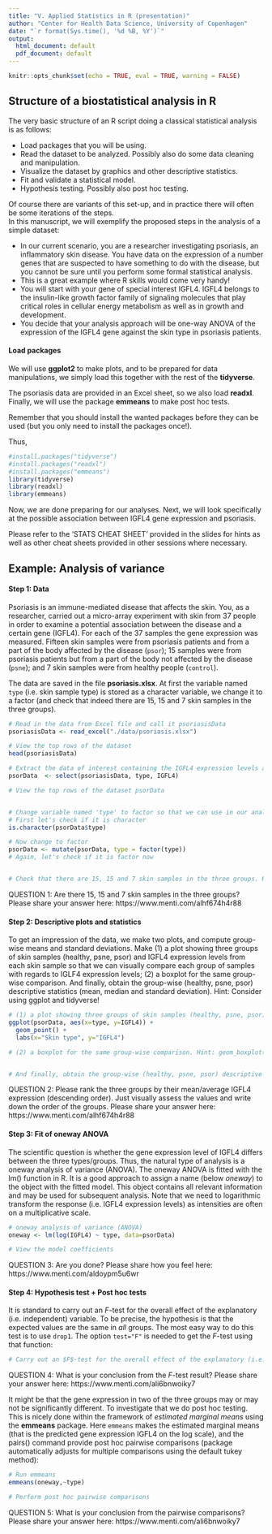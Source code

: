 ```yaml
---
title: "V. Applied Statistics in R (presentation)"
author: "Center for Health Data Science, University of Copenhagen"
date: "`r format(Sys.time(), '%d %B, %Y')`"
output:
  html_document: default
  pdf_document: default
---
```


```r
knitr::opts_chunk$set(echo = TRUE, eval = TRUE, warning = FALSE)
```

## Structure of a biostatistical analysis in R

The very basic structure of an R script doing a classical statistical analysis is as follows:

*  Load packages that you will be using.   
*  Read the dataset to be analyzed. Possibly also do some data cleaning and manipulation.   
*  Visualize the dataset by graphics and other descriptive statistics.   
*  Fit and validate a statistical model.   
*  Hypothesis testing. Possibly also post hoc testing.

Of course there are variants of this set-up, and in practice there will often be some iterations of the steps.   
In this manuscript, we will exemplify the proposed steps in the analysis of a simple dataset:   

* In our current scenario, you are a researcher investigating psoriasis, an inflammatory skin disease. You have data on the expression of a number genes that are suspected to have something to do with the disease, but you cannot be sure until you perform some formal statistical analysis. 
* This is a great example where R skills would come very handy! 
* You will start with your gene of special interest IGFL4. IGFL4 belongs to the insulin-like growth factor family of signaling molecules that play critical roles in cellular energy metabolism as well as in growth and development. 
* You decide that your analysis approach will be one-way ANOVA of the expression of the IGFL4 gene against the skin type in psoriasis patients.




####  Load packages

We will use **ggplot2** to make plots, and to be prepared for data manipulations, we simply load this together with the rest of the **tidyverse**. 

The psoriasis data are provided in an Excel sheet, so we also load **readxl**. Finally, we will use the package **emmeans** to make post hoc tests.

Remember that you should install the wanted packages before they can be used (but you only need to install the packages once!). 

Thus,
```r
#install.packages("tidyverse")
#install.packages("readxl")
#install.packages("emmeans")
library(tidyverse)
library(readxl)
library(emmeans)
```

Now, we are done preparing for our analyses. Next, we will look specifically at the possible association between IGFL4 gene expression and psoriasis. 

Please refer to the 'STATS CHEAT SHEET' provided in the slides for hints as well as other cheat sheets provided in other sessions where necessary.


## Example: Analysis of variance

#### Step 1: Data

Psoriasis is an immune-mediated disease that affects the skin. You, as a researcher, carried out a micro-array experiment with skin from 37 people in order to examine a potential association between the disease and a certain gene (IGFL4). For each of the 37 samples the gene expression was measured. Fifteen skin samples were from psoriasis patients and from a part of the body affected by the disease (`psor`); 15 samples were from psoriasis patients but from a part of the body not affected by the disease (`psne`); and 7 skin samples were from healthy people (`control`).  

The data are saved in the file **psoriasis.xlsx**. At first the variable named `type` (i.e. skin sample type) is stored as a character variable, we change it to a factor (and check that indeed there are 15, 15 and 7 skin samples in the three groups).

```r
# Read in the data from Excel file and call it psoriasisData
psoriasisData <- read_excel("./data/psoriasis.xlsx")

# View the top rows of the dataset
head(psoriasisData)

# Extract the data of interest containing the IGFL4 expression levels and skin sample type from the dataset and call this subset psorData
psorData  <- select(psoriasisData, type, IGFL4)

# View the top rows of the dataset psorData


# Change variable named 'type' to factor so that we can use in our analysis in the next steps
# First let's check if it is character
is.character(psorData$type)

# Now change to factor
psorData <- mutate(psorData, type = factor(type))
# Again, let's check if it is factor now


# Check that there are 15, 15 and 7 skin samples in the three groups. Hint: count()

```


QUESTION 1: Are there 15, 15 and 7 skin samples in the three groups? Please share your answer here: https://www.menti.com/alhf674h4r88




#### Step 2: Descriptive plots and statistics

To get an impression of the data, we make two plots, and compute group-wise means and standard deviations. Make (1) a plot showing three groups of skin samples (healthy, psne, psor) and IGFL4 expression levels from each skin sample so that we can visually compare each group of samples with regards to IGLF4 expression levels; (2) a boxplot for the same group-wise comparison. And finally, obtain the group-wise (healthy, psne, psor) descriptive statistics (mean, median and standard deviation). Hint: Consider using ggplot and tidyverse!

```r
# (1) a plot showing three groups of skin samples (healthy, psne, psor) and IGFL4 expression levels from each skin sample
ggplot(psorData, aes(x=type, y=IGFL4)) +
  geom_point() + 
  labs(x="Skin type", y="IGFL4")

# (2) a boxplot for the same group-wise comparison. Hint: geom_boxplot()


# And finally, obtain the group-wise (healthy, psne, psor) descriptive statistics (mean, median and standard deviation). Hint: group_by()

```

QUESTION 2: Please rank the three groups by their mean/average IGFL4 expression (descending order). Just visually assess the values and write down the order of the groups. Please share your answer here: https://www.menti.com/alhf674h4r88



#### Step 3: Fit of oneway ANOVA

The scientific question is whether the gene expression level of IGFL4 differs between the three types/groups. Thus, the natural type of analysis is a oneway analysis of variance (ANOVA). The oneway ANOVA is fitted with the lm() function in R. It is a good approach to assign a name (below *oneway*) to the object with the fitted model. This object contains all relevant information and may be used for subsequent analysis. Note that we need to logarithmic transform the response (i.e. IGFL4 expression levels) as intensities are often on a multiplicative scale.

```r
# oneway analysis of variance (ANOVA)
oneway <- lm(log(IGFL4) ~ type, data=psorData)

# View the model coefficients

```

QUESTION 3: Are you done? Please share how you feel here: https://www.menti.com/aldoypm5u6wr 



#### Step 4: Hypothesis test + Post hoc tests

It is standard to carry out an $F$-test for the overall effect of the explanatory (i.e. independent) variable. To be precise, the hypothesis is that the expected values are the same in _all_ groups. The most easy way to do this test is to use `drop1`. The option `test="F"` is needed to get the $F$-test using that function:

```r
# Carry out an $F$-test for the overall effect of the explanatory (i.e. independent) variable

```

QUESTION 4: What is your conclusion from the $F$-test result? Please share your answer here: https://www.menti.com/ali6bnwoiky7



It might be that the gene expression in two of the three groups may or may not be significantly different. To investigate that we do post hoc testing. This is nicely done within the framework of *estimated marginal means* using the **emmeans** package. Here `emmeans` makes the estimated marginal means (that is the predicted gene expression IGFL4 on the log scale), and the pairs() command provide post hoc pairwise comparisons (package automatically adjusts for multiple comparisons using the default tukey method):

```r
# Run emmeans
emmeans(oneway,~type)

# Perform post hoc pairwise comparisons

```

QUESTION 5: What is your conclusion from the pairwise comparisons? Please share your answer here: https://www.menti.com/ali6bnwoiky7
